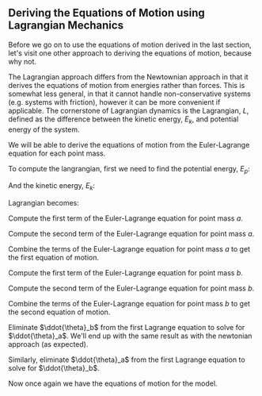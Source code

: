 
## Deriving the Equations of Motion using Lagrangian Mechanics

Before we go on to use the equations of motion derived in the last section,
let's visit one other approach to deriving the equations of motion, because
why not.

The Lagrangian approach differs from the Newtownian approach in that it
derives the equations of motion from energies rather than forces. This is
somewhat less general, in that it cannot handle non-conservative systems
(e.g. systems with friction), however it can be more convenient if applicable.
The cornerstone of Lagrangian dynamics is the Lagrangian, $L$, defined as the
difference between the kinetic energy, $E_k$, and potential energy of the system.

We will be able to derive the equations of motion from the Euler-Lagrange equation
for each point mass.

<Equation1/>

To compute the langrangian, first we need to find the potential energy, $E_p$:

<Equation2/>

And the kinetic energy, $E_k$:

<Equation3/>

Lagrangian becomes:

<Equation4/>

Compute the first term of the Euler-Lagrange equation for point mass $a$.

<Equation5/>
<Equation6/>

Compute the second term of the Euler-Lagrange equation for point mass $a$.

<Equation7/>

Combine the terms of the Euler-Lagrange equation for point mass $a$ to get the
first equation of motion.

<Equation8/>

Compute the first term of the Euler-Lagrange equation for point mass $b$.

<Equation9/>
<Equation10/>

Compute the second term of the Euler-Lagrange equation for point mass $b$.

<Equation11/>

Combine the terms of the Euler-Lagrange equation for point mass $b$ to get the
second equation of motion.

<Equation12/>

Eliminate $\ddot{\theta}_b$ from the first Lagrange equation to solve for
$\ddot{\theta}_a$. We'll end up with the same result as with the newtonian
approach (as expected).

<Equation13/>

Similarly, eliminate $\ddot{\theta}_a$ from the first Lagrange equation to solve
for $\ddot{\theta}_b$.

<Equation14/>

Now once again we have the equations of motion for the model.

<Equation15/>

<!--
$$
\begin{alignedat}{1}
\frac{d}{dt}\left(
  \frac{\partial L}{\partial\dot{\theta}_a}
\right) &=
    \frac{d}{dt}\left(
      (m_a+m_b)l_a^2\dot{\theta}_a
      +m_bl_al_bc_{a-b}\dot{\theta_b}
    \right)
   \\
\frac{d}{dt}\left(
  \frac{\partial L}{\partial\dot{\theta}_a}
\right) &=
    (m_a+m_b)l_a^2\ddot{\theta}_a
    +m_bl_al_bc_{a-b}\ddot{\theta_b}
    -m_bl_al_bs_{a-b}(\dot{\theta}_a -\dot{\theta}_b})\dot{\theta_b}
   \\
\frac{d}{dt}\left(
  \frac{\partial L}{\partial\dot{\theta}_a}
\right) &=
    (m_a+m_b)l_a^2\ddot{\theta}_a
    +m_bl_al_bc_{a-b}\ddot{\theta_b}
    -m_bl_al_bs_{a-b}(\dot{\theta}_a - \dot{\theta}_b})\dot{\theta_b}
   \\
\end{alignedat}
$$
-->
